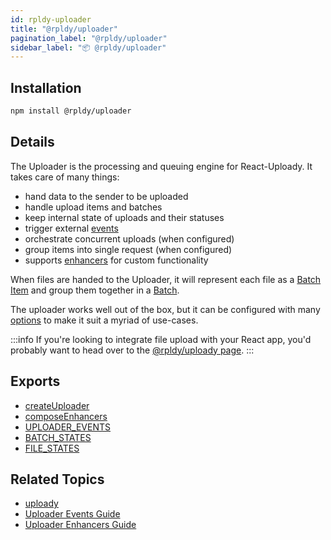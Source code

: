 ```yaml
---
id: rpldy-uploader
title: "@rpldy/uploader"
pagination_label: "@rpldy/uploader"
sidebar_label: "📦 @rpldy/uploader"
---
```


## Installation

```bash npm2yarn
npm install @rpldy/uploader
```

## Details

The Uploader is the processing and queuing engine for React-Uploady.
It takes care of many things:

- hand data to the sender to be uploaded
- handle upload items and batches
- keep internal state of uploads and their statuses
- trigger external [events](../api/uploader#events)
- orchestrate concurrent uploads (when configured)
- group items into single request (when configured)
- supports [enhancers](../getting-started/concepts#enhancer) for custom functionality

When files are handed to the Uploader, it will represent each file as a [Batch Item](../getting-started/concepts#batch-item) and group them together in a [Batch](../getting-started/concepts#batch).

The uploader works well out of the box, but it can be configured with many [options](../api/uploader) to make it suit a myriad of use-cases.

:::info
If you're looking to integrate file upload with your React app, you'd probably want to head over to the [@rpldy/uploady page](rpldy-uploady).
:::

## Exports

* [createUploader](../api/uploader)
* [composeEnhancers](../api/utils/composeEnhancers)
* [UPLOADER_EVENTS](../api/constants#uploaderEvents)
* [BATCH_STATES](../api/constants#batchStates)
* [FILE_STATES](../api/constants#fileStates)

## Related Topics

* [uploady](rpldy-uploady)
* [Uploader Events Guide](../guides/UploaderEvents)
* [Uploader Enhancers Guide](../guides/UploaderEnhancers)
